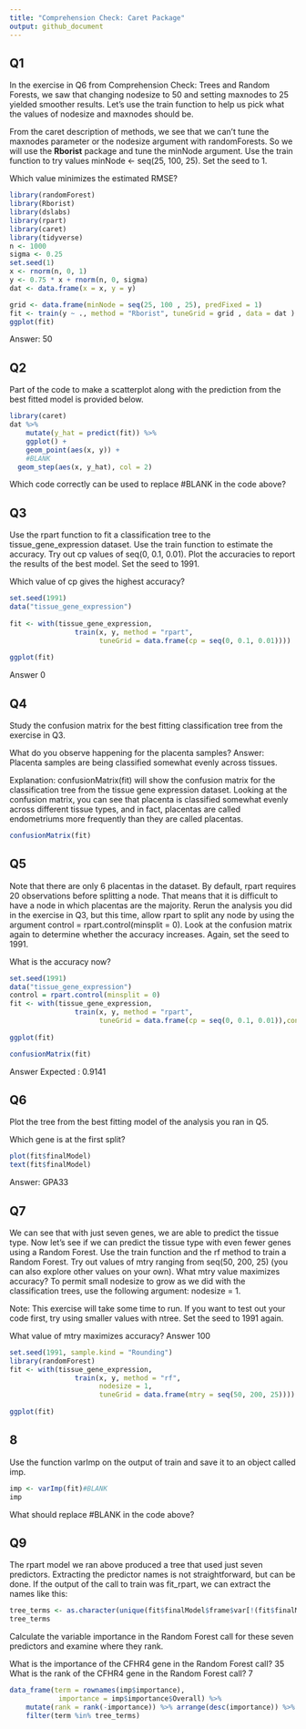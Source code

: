 ```yaml
---
title: "Comprehension Check: Caret Package"
output: github_document
---
```


## Q1

In the exercise in Q6 from Comprehension Check: Trees and Random Forests, we saw that changing nodesize to 50 and setting maxnodes to 25 yielded smoother results. Let's use the train function to help us pick what the values of nodesize and maxnodes should be.

From the caret description of methods, we see that we can't tune the maxnodes parameter or the nodesize argument with randomForests. So we will use the __Rborist__ package and tune the minNode argument. Use the train function to try values minNode <- seq(25, 100, 25). Set the seed to 1.

Which value minimizes the estimated RMSE?

```r
library(randomForest)
library(Rborist)
library(dslabs)
library(rpart)
library(caret)
library(tidyverse)
n <- 1000
sigma <- 0.25
set.seed(1)
x <- rnorm(n, 0, 1)
y <- 0.75 * x + rnorm(n, 0, sigma)
dat <- data.frame(x = x, y = y)

grid <- data.frame(minNode = seq(25, 100 , 25), predFixed = 1)
fit <- train(y ~ ., method = "Rborist", tuneGrid = grid , data = dat )
ggplot(fit)

```

Answer: 50

## Q2

Part of the code to make a scatterplot along with the prediction from the best fitted model is provided below.

```r
library(caret)
dat %>% 
	mutate(y_hat = predict(fit)) %>% 
	ggplot() +
	geom_point(aes(x, y)) +
    #BLANK
  geom_step(aes(x, y_hat), col = 2)
```


Which code correctly can be used to replace #BLANK in the code above?


## Q3

Use the rpart function to fit a classification tree to the tissue_gene_expression dataset. Use the train function to estimate the accuracy. Try out cp values of seq(0, 0.1, 0.01). Plot the accuracies to report the results of the best model. Set the seed to 1991.

Which value of cp gives the highest accuracy?

```r
set.seed(1991)
data("tissue_gene_expression")
    
fit <- with(tissue_gene_expression, 
                train(x, y, method = "rpart",
                      tuneGrid = data.frame(cp = seq(0, 0.1, 0.01))))
    
ggplot(fit)       
```

Answer 0

## Q4
Study the confusion matrix for the best fitting classification tree from the exercise in Q3.

What do you observe happening for the placenta samples?
Answer: Placenta samples are being classified somewhat evenly across tissues.

Explanation:
confusionMatrix(fit) will show the confusion matrix for the classification tree from the tissue gene expression dataset. Looking at the confusion matrix, you can see that placenta is classified somewhat evenly across different tissue types, and in fact, placentas are called endometriums more frequently than they are called placentas.
```r
confusionMatrix(fit)
```


## Q5
Note that there are only 6 placentas in the dataset. By default, rpart requires 20 observations before splitting a node. That means that it is difficult to have a node in which placentas are the majority. Rerun the analysis you did in the exercise in Q3, but this time, allow rpart to split any node by using the argument control = rpart.control(minsplit = 0). Look at the confusion matrix again to determine whether the accuracy increases. Again, set the seed to 1991.

What is the accuracy now?
```r
set.seed(1991)
data("tissue_gene_expression")
control = rpart.control(minsplit = 0)
fit <- with(tissue_gene_expression, 
                train(x, y, method = "rpart",
                      tuneGrid = data.frame(cp = seq(0, 0.1, 0.01)),control = control))
    
ggplot(fit) 
```

```r
confusionMatrix(fit)
```
Answer Expected : 0.9141


## Q6

Plot the tree from the best fitting model of the analysis you ran in Q5.

Which gene is at the first split?

```r
plot(fit$finalModel)
text(fit$finalModel)
```

Answer: GPA33 

## Q7

We can see that with just seven genes, we are able to predict the tissue type. Now let's see if we can predict the tissue type with even fewer genes using a Random Forest. Use the train function and the rf method to train a Random Forest. Try out values of mtry ranging from seq(50, 200, 25) (you can also explore other values on your own). What mtry value maximizes accuracy? To permit small nodesize to grow as we did with the classification trees, use the following argument: nodesize = 1.

Note: This exercise will take some time to run. If you want to test out your code first, try using smaller values with ntree. Set the seed to 1991 again.

What value of mtry maximizes accuracy?
Answer 100

```r
set.seed(1991, sample.kind = "Rounding")
library(randomForest)
fit <- with(tissue_gene_expression, 
                train(x, y, method = "rf", 
                      nodesize = 1,
                      tuneGrid = data.frame(mtry = seq(50, 200, 25))))
    
ggplot(fit)
```

## 8
Use the function varImp on the output of train and save it to an object called imp.

```r
imp <- varImp(fit)#BLANK
imp
```
What should replace #BLANK in the code above?

## Q9
The rpart model we ran above produced a tree that used just seven predictors. Extracting the predictor names is not straightforward, but can be done. If the output of the call to train was fit_rpart, we can extract the names like this:

```r
tree_terms <- as.character(unique(fit$finalModel$frame$var[!(fit$finalModel$frame$var == "<leaf>")]))
tree_terms

```
Calculate the variable importance in the Random Forest call for these seven predictors and examine where they rank.

What is the importance of the CFHR4 gene in the Random Forest call? 35
What is the rank of the CFHR4 gene in the Random Forest call? 7
  
```r
data_frame(term = rownames(imp$importance), 
			importance = imp$importance$Overall) %>%
	mutate(rank = rank(-importance)) %>% arrange(desc(importance)) %>%
	filter(term %in% tree_terms)
```

